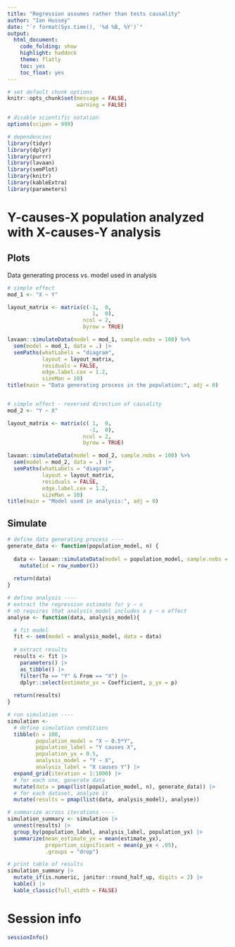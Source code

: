 ```yaml
---
title: "Regression assumes rather than tests causality"
author: "Ian Hussey"
date: "`r format(Sys.time(), '%d %B, %Y')`"
output:
  html_document:
    code_folding: show
    highlight: haddock
    theme: flatly
    toc: yes
    toc_float: yes
---
```


```r

# set default chunk options
knitr::opts_chunk$set(message = FALSE,
                      warning = FALSE)

# disable scientific notation
options(scipen = 999) 

```

```r

# dependencies
library(tidyr)
library(dplyr)
library(purrr) 
library(lavaan)
library(semPlot)
library(knitr)
library(kableExtra)
library(parameters)

```

# Y-causes-X population analyzed with X-causes-Y analysis

## Plots

Data generating process vs. model used in analysis

```r

# simple effect
mod_1 <- "X ~ Y"

layout_matrix <- matrix(c(-1,  0,
                           1,  0), 
                        ncol = 2, 
                        byrow = TRUE)

lavaan::simulateData(model = mod_1, sample.nobs = 100) %>%
  sem(model = mod_1, data = .) |>
  semPaths(whatLabels = "diagram", 
           layout = layout_matrix, 
           residuals = FALSE,
           edge.label.cex = 1.2, 
           sizeMan = 10)
title(main = "Data generating process in the population:", adj = 0)


# simple effect - reversed direction of causality
mod_2 <- "Y ~ X"

layout_matrix <- matrix(c( 1,  0,
                          -1,  0), 
                        ncol = 2, 
                        byrow = TRUE)

lavaan::simulateData(model = mod_2, sample.nobs = 100) %>%
  sem(model = mod_2, data = .) |>
  semPaths(whatLabels = "diagram", 
           layout = layout_matrix, 
           residuals = FALSE,
           edge.label.cex = 1.2, 
           sizeMan = 10)
title(main = "Model used in analysis:", adj = 0)

```

## Simulate

```r

# define data generating process ----
generate_data <- function(population_model, n) {
  
  data <- lavaan::simulateData(model = population_model, sample.nobs = n) |>
    mutate(id = row_number())
    
  return(data)
}

# define analysis ----
# extract the regression estimate for y ~ x
# nb requires that analysis_model includes a y ~ x effect
analyse <- function(data, analysis_model){

  # fit model
  fit <- sem(model = analysis_model, data = data)
  
  # extract results
  results <- fit |>
    parameters() |>
    as_tibble() |>
    filter(To == "Y" & From == "X") |>
    dplyr::select(estimate_yx = Coefficient, p_yx = p)
  
  return(results)
}

# run simulation ----
simulation <- 
  # define simulation conditions
  tibble(n = 100,
         population_model = "X ~ 0.5*Y",
         population_label = "Y causes X",
         population_yx = 0.5,
         analysis_model = "Y ~ X", 
         analysis_label = "X causes Y") |>
  expand_grid(iteration = 1:1000) |>
  # for each one, generate data
  mutate(data = pmap(list(population_model, n), generate_data)) |>
  # for each dataset, analyze it
  mutate(results = pmap(list(data, analysis_model), analyse)) 

# summarize across iterations ----
simulation_summary <- simulation |>
  unnest(results) |>
  group_by(population_label, analysis_label, population_yx) |>
  summarize(mean_estimate_yx = mean(estimate_yx), 
            proportion_significant = mean(p_yx < .05),
            .groups = "drop")

# print table of results
simulation_summary |>
  mutate_if(is.numeric, janitor::round_half_up, digits = 2) |>
  kable() |>
  kable_classic(full_width = FALSE)

```

# Session info

```r

sessionInfo()

```


